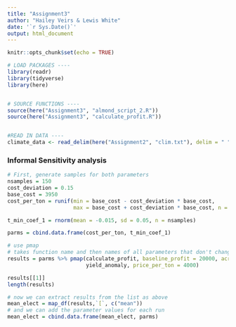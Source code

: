 ```yaml
---
title: "Assignment3"
author: "Hailey Veirs & Lewis White"
date: '`r Sys.Date()`'
output: html_document
---
```


```r
knitr::opts_chunk$set(echo = TRUE)
```


```r
# LOAD PACKAGES ----
library(readr)
library(tidyverse)
library(here)


# SOURCE FUNCTIONS ----
source(here("Assignment3", "almond_script_2.R"))
source(here("Assignment3", "calculate_profit.R"))


#READ IN DATA ----
climate_data <- read_delim(here("Assignment2", "clim.txt"), delim = " ")
```

### Informal Sensitivity analysis

```r
# First, generate samples for both parameters
nsamples = 150
cost_deviation = 0.15
base_cost = 3950 
cost_per_ton = runif(min = base_cost - cost_deviation * base_cost, 
                     max = base_cost + cost_deviation * base_cost, n = nsamples)

t_min_coef_1 = rnorm(mean = -0.015, sd = 0.05, n = nsamples)

parms = cbind.data.frame(cost_per_ton, t_min_coef_1)

# use pmap 
# takes function name and then names of all parameters that don't change
results = parms %>% pmap(calculate_profit, baseline_profit = 20000, acres = 300, 
                         yield_anomaly, price_per_ton = 4000)

results[[1]]
length(results)

# now we can extract results from the list as above
mean_elect = map_df(results,`[`, c("mean")) 
# and we can add the parameter values for each run
mean_elect = cbind.data.frame(mean_elect, parms)
```
